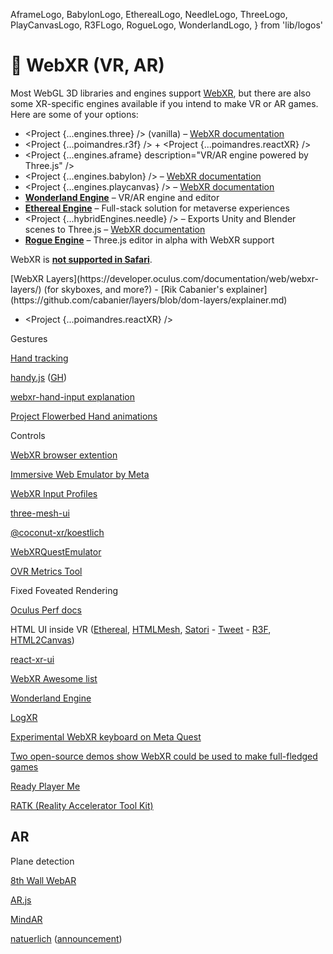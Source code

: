   AframeLogo,
  BabylonLogo,
  EtherealLogo,
  NeedleLogo,
  ThreeLogo,
  PlayCanvasLogo,
  R3FLogo,
  RogueLogo,
  WonderlandLogo,
} from 'lib/logos'

# 🥽 WebXR (VR, AR)

Most WebGL 3D libraries and engines support [WebXR](https://developer.mozilla.org/en-US/docs/Web/API/WebXR_Device_API), but there are also some XR-specific engines available if you intend to make VR or AR games. Here are some of your options:

- <ThreeLogo /> <Project {...engines.three} /> (vanilla) – [WebXR
  documentation](https://threejs.org/docs/#manual/en/introduction/How-to-create-VR-content)
- <R3FLogo /> <Project {...poimandres.r3f} /> + <Project {...poimandres.reactXR} />
- <AframeLogo /> <Project {...engines.aframe} description="VR/AR engine powered by Three.js" />
- <BabylonLogo /> <Project {...engines.babylon} /> – [WebXR
  documentation](https://doc.babylonjs.com/features/featuresDeepDive/webXR/introToWebXR)
- <PlayCanvasLogo /> <Project {...engines.playcanvas} /> – [WebXR
  documentation](https://developer.playcanvas.com/en/user-manual/xr/using-webxr/)
- <WonderlandLogo /> [**Wonderland Engine**](https://wonderlandengine.com/) – VR/AR engine and
  editor
- <EtherealLogo /> [**Ethereal Engine**](https://www.etherealengine.com/) – Full-stack solution for
  metaverse experiences
- <NeedleLogo /> <Project {...hybridEngines.needle} /> – Exports Unity and Blender scenes to
  Three.js – [WebXR documentation](https://engine.needle.tools/docs/xr.html)
- <RogueLogo /> [**Rogue Engine**](https://rogueengine.io/) – Three.js editor in alpha with WebXR
  support

WebXR is [**not supported in Safari**](https://caniuse.com/webxr).

<Todo>
[WebXR Layers](https://developer.oculus.com/documentation/web/webxr-layers/) (for skyboxes, and more?) - [Rik Cabanier's explainer](https://github.com/cabanier/layers/blob/dom-layers/explainer.md)

- <Project {...poimandres.reactXR} />

Gestures

[Hand tracking](https://github.com/pmndrs/react-xr#controllers)

[handy.js](https://stewartsmith.io/handy/) ([GH](https://github.com/stewdio/handy.js))

[webxr-hand-input explanation](https://github.com/immersive-web/webxr-hand-input/blob/master/explainer.md)

[Project Flowerbed Hand animations](https://github.com/meta-quest/ProjectFlowerbed/blob/main/src/js/systems/hands/HandAnimationSystem.js)

Controls

[WebXR browser extention](https://chrome.google.com/webstore/detail/webxr-api-emulator/mjddjgeghkdijejnciaefnkjmkafnnje?hl=en)

[Immersive Web Emulator by Meta](https://chrome.google.com/webstore/detail/immersive-web-emulator/cgffilbpcibhmcfbgggfhfolhkfbhmik)

[WebXR Input Profiles](https://github.com/immersive-web/webxr-input-profiles)

[three-mesh-ui](https://github.com/felixmariotto/three-mesh-ui)

[@coconut-xr/koestlich](https://github.com/coconut-xr/koestlich)

[WebXRQuestEmulator](https://github.com/felixtrz/WebXRQuestEmulator)

[OVR Metrics Tool](https://developer.oculus.com/documentation/unity/ts-ovrmetricstool/)

Fixed Foveated Rendering

[Oculus Perf docs](https://developer.oculus.com/documentation/web/webxr-perf/)

HTML UI inside VR ([Ethereal](https://github.com/aelatgt/ethereal), [HTMLMesh](https://github.com/mrdoob/three.js/blob/dev/examples/jsm/interactive/HTMLMesh.js), [Satori](https://github.com/vercel/satori) - [Tweet](https://twitter.com/0xca0a/status/1581751380339232768) - [R3F](https://codesandbox.io/s/stupefied-panini-wmgnzu?file=/src/App.js), [HTML2Canvas](https://html2canvas.hertzen.com/))

[react-xr-ui](https://github.com/Enijar/react-xr-ui)

[WebXR Awesome list](https://github.com/msub2/awesome-webxr)

[Wonderland Engine](https://wonderlandengine.com/)

[LogXR](https://github.com/felixtrz/logxr)

[Experimental WebXR keyboard on Meta Quest](https://developer.oculus.com/documentation/web/webxr-keyboard/)

[Two open-source demos show WebXR could be used to make full-fledged games](https://uploadvr.com/project-flowerbed-webxr-minigolf-open-source-demos/)

[Ready Player Me](https://readyplayer.me/)

[RATK (Reality Accelerator Tool Kit)](https://github.com/meta-quest/reality-accelerator-toolkit)

## AR

Plane detection

[8th Wall WebAR](https://www.8thwall.com/)

[AR.js](https://github.com/AR-js-org/AR.js)

[MindAR](https://github.com/hiukim/mind-ar-js)

[natuerlich](https://github.com/coconut-xr/natuerlich) ([announcement](https://twitter.com/coconut_xr/status/1689600319259357184))

</Todo>
